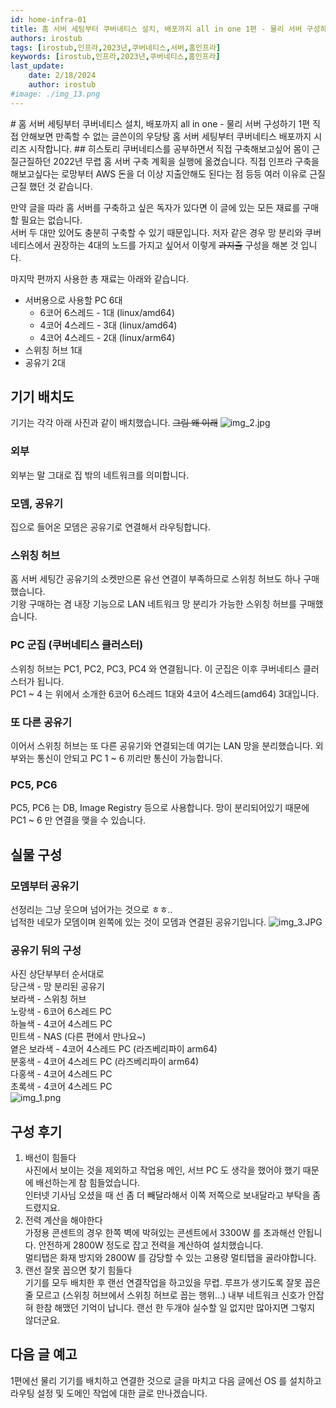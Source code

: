 ```yaml
---
id: home-infra-01
title: 홈 서버 세팅부터 쿠버네티스 설치, 배포까지 all in one 1편 - 물리 서버 구성하기 
authors: irostub
tags: [irostub,인프라,2023년,쿠버네티스,서버,홈인프라]
keywords: [irostub,인프라,2023년,쿠버네티스,홈인프라]
last_update:
    date: 2/18/2024
    author: irostub
#image: ./img_13.png
---
```

<head>
  <link rel="canonical" href="https://blog.nirohack.xyz/post/2023/0628-home-infra-01/" />
</head>
# 홈 서버 세팅부터 쿠버네티스 설치, 배포까지 all in one - 물리 서버 구성하기 1편
직접 안해보면 만족할 수 없는 글쓴이의 우당탕 홈 서버 세팅부터 쿠버네티스 배포까지 시리즈 시작합니다.
## 히스토리
쿠버네티스를 공부하면서 직접 구축해보고싶어 몸이 근질근질하던 2022년 무렵 홈 서버 구축 계획을 실행에 옮겼습니다. 
직접 인프라 구축을 해보고싶다는 로망부터 AWS 돈을 더 이상 지출안해도 된다는 점 등등 여러 이유로 근질근질 했던 것 같습니다. 

만약 글을 따라 홈 서버를 구축하고 싶은 독자가 있다면 이 글에 있는 모든 재료를 구매할 필요는 없습니다.  
서버 두 대만 있어도 충분히 구축할 수 있기 때문입니다. 저자 같은 경우 망 분리와 쿠버네티스에서 권장하는 4대의 노드를 가지고 싶어서 이렇게 ~~과지출~~ 구성을 해본 것 입니다.

마지막 편까지 사용한 총 재료는 아래와 같습니다. 
- 서버용으로 사용할 PC 6대
  - 6코어 6스레드 - 1대 (linux/amd64)
  - 4코어 4스레드 - 3대 (linux/amd64)
  - 4코어 4스레드 - 2대 (linux/arm64)
- 스위칭 허브 1대
- 공유기 2대

## 기기 배치도
기기는 각각 아래 사진과 같이 배치했습니다. ~~그림 왜 이래~~
![img_2.jpg](img_2.jpg)
### 외부
외부는 말 그대로 집 밖의 네트워크를 의미합니다.
### 모뎀, 공유기
집으로 들어온 모뎀은 공유기로 연결해서 라우팅합니다.
### 스위칭 허브
홈 서버 세팅간 공유기의 소켓만으론 유선 연결이 부족하므로 스위칭 허브도 하나 구매했습니다.  
기왕 구매하는 겸 내장 기능으로 LAN 네트워크 망 분리가 가능한 스위칭 허브를 구매했습니다.
### PC 군집 (쿠버네티스 클러스터)
스위칭 허브는 PC1, PC2, PC3, PC4 와 연결됩니다. 이 군집은 이후 쿠버네티스 클러스터가 됩니다.  
PC1 ~ 4 는 위에서 소개한 6코어 6스레드 1대와 4코어 4스레드(amd64) 3대입니다.
### 또 다른 공유기
이어서 스위칭 허브는 또 다른 공유기와 연결되는데 여기는 LAN 망을 분리했습니다. 외부와는 통신이 안되고 PC 1 ~ 6 끼리만 통신이 가능합니다.
### PC5, PC6
PC5, PC6 는 DB, Image Registry 등으로 사용합니다. 망이 분리되어있기 때문에 PC1 ~ 6 만 연결을 맺을 수 있습니다.

## 실물 구성
### 모뎀부터 공유기
선정리는 그냥 웃으며 넘어가는 것으로 ㅎㅎ..  
넙적한 네모가 모뎀이며 왼쪽에 있는 것이 모뎀과 연결된 공유기입니다.
![img_3.JPG](img_3.JPG)

### 공유기 뒤의 구성
사진 상단부부터 순서대로  
당근색 - 망 분리된 공유기    
보라색 - 스위칭 허브  
노랑색 - 6코어 6스레드 PC  
하늘색 - 4코어 4스레드 PC  
민트색 - NAS (다른 편에서 만나요~)  
옅은 보라색 - 4코어 4스레드 PC (라즈베리파이 arm64)  
분홍색 - 4코어 4스레드 PC (라즈베리파이 arm64)  
다홍색 - 4코어 4스레드 PC  
초록색 - 4코어 4스레드 PC  
![img_1.png](img_1.png)

## 구성 후기
1. 배선이 힘들다  
사진에서 보이는 것을 제외하고 작업용 메인, 서브 PC 도 생각을 했어야 했기 때문에 배선하는게 참 힘들었습니다.  
인터넷 기사님 오셨을 때 선 좀 더 빼달라해서 이쪽 저쪽으로 보내달라고 부탁을 좀 드렸지요.  
2. 전력 계산을 해야한다  
가정용 콘센트의 경우 한쪽 벽에 박혀있는 콘센트에서 3300W 를 초과해선 안됩니다. 안전하게 2800W 정도로 잡고 전력을 계산하여 설치했습니다.  
멀티탭은 화재 방지와 2800W 를 감당할 수 있는 고용량 멀티탭을 골라야합니다.
3. 랜선 잘못 꼽으면 찾기 힘들다  
기기를 모두 배치한 후 랜선 연결작업을 하고있을 무렵. 루프가 생기도록 잘못 꼽은 줄 모르고 (스위칭 허브에서 스위칭 허브로 꼽는 행위...) 내부 네트워크
신호가 안잡혀 한참 해맸던 기억이 납니다. 랜선 한 두개야 실수할 일 없지만 많아지면 그렇지 않더군요.

## 다음 글 예고
1편에선 물리 기기를 배치하고 연결한 것으로 글을 마치고
다음 글에선 OS 를 설치하고 라우팅 설정 및 도메인 작업에 대한 글로 만나겠습니다.  
